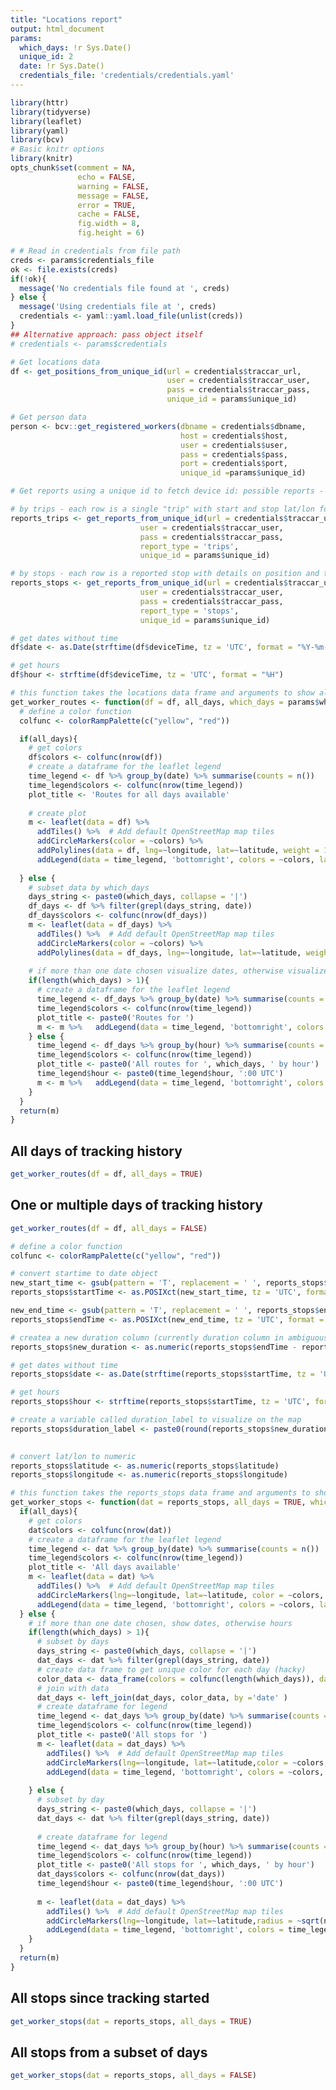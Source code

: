 ```yaml
---
title: "Locations report"
output: html_document
params:
  which_days: !r Sys.Date()
  unique_id: 2
  date: !r Sys.Date()
  credentials_file: 'credentials/credentials.yaml'
---
```


```r
library(httr)
library(tidyverse)
library(leaflet)
library(yaml)
library(bcv)
# Basic knitr options
library(knitr)
opts_chunk$set(comment = NA, 
               echo = FALSE,
               warning = FALSE, 
               message = FALSE, 
               error = TRUE, 
               cache = FALSE,
               fig.width = 8,
               fig.height = 6)
```

```r
# # Read in credentials from file path
creds <- params$credentials_file
ok <- file.exists(creds)
if(!ok){
  message('No credentials file found at ', creds)
} else {
  message('Using credentials file at ', creds)
  credentials <- yaml::yaml.load_file(unlist(creds))
}
## Alternative approach: pass object itself
# credentials <- params$credentials
```


```r

# Get locations data
df <- get_positions_from_unique_id(url = credentials$traccar_url, 
                                   user = credentials$traccar_user,
                                   pass = credentials$traccar_pass,
                                   unique_id = params$unique_id)

# Get person data
person <- bcv::get_registered_workers(dbname = credentials$dbname,
                                      host = credentials$host,
                                      user = credentials$user,
                                      pass = credentials$pass,
                                      port = credentials$port,
                                      unique_id =params$unique_id)

# Get reports using a unique id to fetch device id: possible reports - trips, summary, stops, route, events

# by trips - each row is a single "trip" with start and stop lat/lon for a given unique id
reports_trips <- get_reports_from_unique_id(url = credentials$traccar_url,
                             user = credentials$traccar_user,
                             pass = credentials$traccar_pass,
                             report_type = 'trips',
                             unique_id = params$unique_id)

# by stops - each row is a reported stop with details on position and time idle. the positionId column can be linked to the startPositionId and endPositionId in "trips"
reports_stops <- get_reports_from_unique_id(url = credentials$traccar_url,
                             user = credentials$traccar_user,
                             pass = credentials$traccar_pass,
                             report_type = 'stops',
                             unique_id = params$unique_id)

```

```r

# get dates without time
df$date <- as.Date(strftime(df$deviceTime, tz = 'UTC', format = "%Y-%m-%d"))

# get hours
df$hour <- strftime(df$deviceTime, tz = 'UTC', format = "%H")

# this function takes the locations data frame and arguments to show all days, a subset of days, or one day (in this case it visualizes the hour of the day instead of the date)
get_worker_routes <- function(df = df, all_days, which_days = params$which_days){
  # define a color function
  colfunc <- colorRampPalette(c("yellow", "red"))

  if(all_days){
    # get colors  
    df$colors <- colfunc(nrow(df))
    # create a dataframe for the leaflet legend
    time_legend <- df %>% group_by(date) %>% summarise(counts = n())
    time_legend$colors <- colfunc(nrow(time_legend))
    plot_title <- 'Routes for all days available'
    
    # create plot
    m <- leaflet(data = df) %>%
      addTiles() %>%  # Add default OpenStreetMap map tiles
      addCircleMarkers(color = ~colors) %>%
      addPolylines(data = df, lng=~longitude, lat=~latitude, weight = 1) %>%
      addLegend(data = time_legend, 'bottomright', colors = ~colors, labels = ~date, title = plot_title)
    
  } else {
    # subset data by which_days
    days_string <- paste0(which_days, collapse = '|')
    df_days <- df %>% filter(grepl(days_string, date))
    df_days$colors <- colfunc(nrow(df_days))
    m <- leaflet(data = df_days) %>%
      addTiles() %>%  # Add default OpenStreetMap map tiles
      addCircleMarkers(color = ~colors) %>%
      addPolylines(data = df_days, lng=~longitude, lat=~latitude, weight = 1)
    
    # if more than one date chosen visualize dates, otherwise visualize hours
    if(length(which_days) > 1){
      # create a dataframe for the leaflet legend
      time_legend <- df_days %>% group_by(date) %>% summarise(counts = n())
      time_legend$colors <- colfunc(nrow(time_legend))
      plot_title <- paste0('Routes for ')
      m <- m %>%   addLegend(data = time_legend, 'bottomright', colors = ~colors, labels = ~date, title = plot_title)
    } else {
      time_legend <- df_days %>% group_by(hour) %>% summarise(counts = n())
      time_legend$colors <- colfunc(nrow(time_legend)) 
      plot_title <- paste0('All routes for ', which_days, ' by hour')
      time_legend$hour <- paste0(time_legend$hour, ':00 UTC')
      m <- m %>%   addLegend(data = time_legend, 'bottomright', colors = ~colors, labels = ~hour, title = plot_title)
    }
  }
  return(m)
}

```

## All days of tracking history
```r
get_worker_routes(df = df, all_days = TRUE)
```

## One or multiple days of tracking history

```r
get_worker_routes(df = df, all_days = FALSE)
```


```r
# define a color function
colfunc <- colorRampPalette(c("yellow", "red"))

# convert startime to date object
new_start_time <- gsub(pattern = 'T', replacement = ' ', reports_stops$startTime)
reports_stops$startTime <- as.POSIXct(new_start_time, tz = 'UTC', format = '%Y-%m-%d %H:%M:%S')

new_end_time <- gsub(pattern = 'T', replacement = ' ', reports_stops$endTime)
reports_stops$endTime <- as.POSIXct(new_end_time, tz = 'UTC', format = '%Y-%m-%d %H:%M:%S')

# createa a new duration column (currently duration column in ambiguous format)
reports_stops$new_duration <- as.numeric(reports_stops$endTime - reports_stops$startTime)

# get dates without time
reports_stops$date <- as.Date(strftime(reports_stops$startTime, tz = 'UTC', format = "%Y-%m-%d"))

# get hours
reports_stops$hour <- strftime(reports_stops$startTime, tz = 'UTC', format = "%H")

# create a variable called duration_label to visualize on the map
reports_stops$duration_label <- paste0(round(reports_stops$new_duration/60), ' min')
      

# convert lat/lon to numeric
reports_stops$latitude <- as.numeric(reports_stops$latitude)
reports_stops$longitude <- as.numeric(reports_stops$longitude)

# this function takes the reports_stops data frame and arguments to show all days, a subset of days, or one day (in this case it visualizes the hour of the day instead of the date)
get_worker_stops <- function(dat = reports_stops, all_days = TRUE, which_days = params$which_days){
  if(all_days){
    # get colors  
    dat$colors <- colfunc(nrow(dat))
    # create a dataframe for the leaflet legend
    time_legend <- dat %>% group_by(date) %>% summarise(counts = n())
    time_legend$colors <- colfunc(nrow(time_legend))
    plot_title <- 'All days available'
    m <- leaflet(data = dat) %>%
      addTiles() %>%  # Add default OpenStreetMap map tiles
      addCircleMarkers(lng=~longitude, lat=~latitude, color = ~colors, radius = ~sqrt(new_duration)) %>%
      addLegend(data = time_legend, 'bottomright', colors = ~colors, labels = ~date, title = plot_title)
  } else {
    # if more than one date chosen, show dates, otherwise hours
    if(length(which_days) > 1){
      # subset by days
      days_string <- paste0(which_days, collapse = '|')
      dat_days <- dat %>% filter(grepl(days_string, date))
      # create data frame to get unique color for each day (hacky)
      color_data <- data_frame(colors = colfunc(length(which_days)), date = as.Date(which_days))
      # join with data
      dat_days <- left_join(dat_days, color_data, by ='date' )  
      # create dataframe for legend
      time_legend <- dat_days %>% group_by(date) %>% summarise(counts = n())
      time_legend$colors <- colfunc(nrow(time_legend))
      plot_title <- paste0('All stops for ')
      m <- leaflet(data = dat_days) %>%
        addTiles() %>%  # Add default OpenStreetMap map tiles
        addCircleMarkers(lng=~longitude, lat=~latitude,color = ~colors, radius = ~sqrt(new_duration), label = ~duration_label,  labelOptions = labelOptions(noHide = T, direction = 'top')) %>% 
        addLegend(data = time_legend, 'bottomright', colors = ~colors, labels = ~date, title = plot_title)
      
    } else {
      # subset by day
      days_string <- paste0(which_days, collapse = '|')
      dat_days <- dat %>% filter(grepl(days_string, date))
      
      # create dataframe for legend
      time_legend <- dat_days %>% group_by(hour) %>% summarise(counts = n())
      time_legend$colors <- colfunc(nrow(time_legend)) 
      plot_title <- paste0('All stops for ', which_days, ' by hour')
      dat_days$colors <- colfunc(nrow(dat_days))
      time_legend$hour <- paste0(time_legend$hour, ':00 UTC')
      
      m <- leaflet(data = dat_days) %>%
        addTiles() %>%  # Add default OpenStreetMap map tiles
        addCircleMarkers(lng=~longitude, lat=~latitude,radius = ~sqrt(new_duration), color = ~colors, label = ~duration_label,  labelOptions = labelOptions(noHide = T, direction = 'top')) %>% 
        addLegend(data = time_legend, 'bottomright', colors = time_legend$colors, labels = time_legend$hour,title = plot_title)
    }
  }
  return(m)
}

```

## All stops since tracking started

```r
get_worker_stops(dat = reports_stops, all_days = TRUE)
```

## All stops from a subset of days

```r
get_worker_stops(dat = reports_stops, all_days = FALSE)
```
